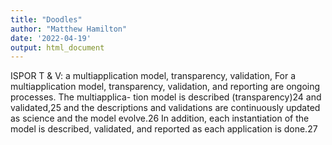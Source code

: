 ```yaml
---
title: "Doodles"
author: "Matthew Hamilton"
date: '2022-04-19'
output: html_document
---
```


ISPOR T & V: 
a multiapplication model, transparency, validation,
For a multiapplication model, transparency, validation,
and reporting are ongoing processes. The multiapplica-
tion model is described (transparency)24 and validated,25
and the descriptions and validations are continuously
updated as science and the model evolve.26 In addition,
each instantiation of the model is described, validated,
and reported as each application is done.27